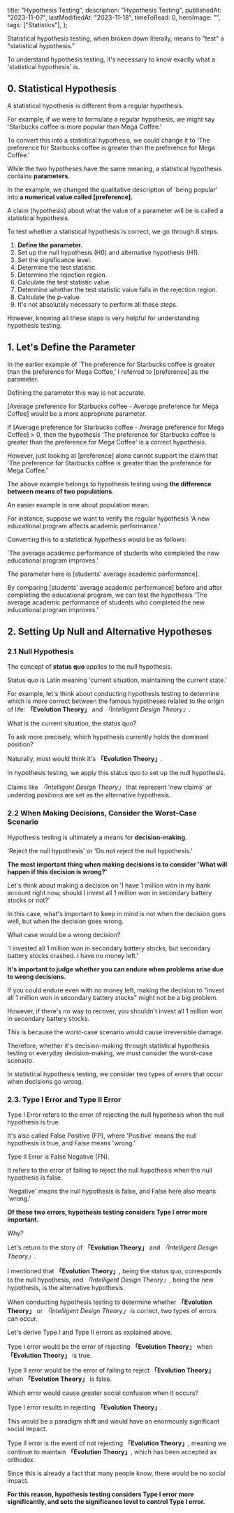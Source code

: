   title: "Hypothesis Testing",
  description: "Hypothesis Testing",
  publishedAt: "2023-11-07",
  lastModifiedAt: "2023-11-18",
  timeToRead: 0,
  heroImage: "",
  tags: ["Statistics"],
};

Statistical hypothesis testing, when broken down literally, means to "test" a "statistical hypothesis."

To understand hypothesis testing, it's necessary to know exactly what a 'statistical hypothesis' is.

## 0. Statistical Hypothesis

A statistical hypothesis is different from a regular hypothesis.

For example, if we were to formulate a regular hypothesis, we might say 'Starbucks coffee is more popular than Mega Coffee.'

To convert this into a statistical hypothesis, we could change it to 'The preference for Starbucks coffee is greater than the preference for Mega Coffee.'

While the two hypotheses have the same meaning, a statistical hypothesis contains **parameters**.

In the example, we changed the qualitative description of 'being popular' into **a numerical value called [preference].**

A claim (hypothesis) about what the value of a parameter will be is called a statistical hypothesis.

To test whether a statistical hypothesis is correct, we go through 8 steps.

1. **Define the parameter.**
2. Set up the null hypothesis (H0) and alternative hypothesis (H1).
3. Set the significance level.
4. Determine the test statistic.
5. Determine the rejection region.
6. Calculate the test statistic value.
7. Determine whether the test statistic value falls in the rejection region.
8. Calculate the p-value.
9. It's not absolutely necessary to perform all these steps.

However, knowing all these steps is very helpful for understanding hypothesis testing.

## 1. Let's Define the Parameter

In the earlier example of 'The preference for Starbucks coffee is greater than the preference for Mega Coffee,' I referred to [preference] as the parameter.

Defining the parameter this way is not accurate.

[Average preference for Starbucks coffee - Average preference for Mega Coffee] would be a more appropriate parameter.

If [Average preference for Starbucks coffee - Average preference for Mega Coffee] > 0, then the hypothesis 'The preference for Starbucks coffee is greater than the preference for Mega Coffee' is a correct hypothesis.

However, just looking at [preference] alone cannot support the claim that 'The preference for Starbucks coffee is greater than the preference for Mega Coffee.'

The above example belongs to hypothesis testing using **the difference between means of two populations**.

An easier example is one about population mean.

For instance, suppose we want to verify the regular hypothesis 'A new educational program affects academic performance.'

Converting this to a statistical hypothesis would be as follows:

'The average academic performance of students who completed the new educational program improves.'

The parameter here is [students' average academic performance].

By comparing [students' average academic performance] before and after completing the educational program, we can test the hypothesis 'The average academic performance of students who completed the new educational program improves.'

## 2. Setting Up Null and Alternative Hypotheses

### 2.1 Null Hypothesis

The concept of **status quo** applies to the null hypothesis.

Status quo is Latin meaning 'current situation, maintaining the current state.'

For example, let's think about conducting hypothesis testing to determine which is more correct between the famous hypotheses related to the origin of life: <strong>「Evolution Theory」</strong> and <em>「Intelligent Design Theory」</em>.

What is the current situation, the status quo?

To ask more precisely, which hypothesis currently holds the dominant position?

Naturally, most would think it's <strong>「Evolution Theory」</strong>.

In hypothesis testing, we apply this status quo to set up the null hypothesis.

Claims like <em>「Intelligent Design Theory」</em> that represent 'new claims' or underdog positions are set as the alternative hypothesis.

### 2.2 When Making Decisions, Consider the Worst-Case Scenario

Hypothesis testing is ultimately a means for **decision-making**.

'Reject the null hypothesis' or 'Do not reject the null hypothesis.'

**The most important thing when making decisions is to consider 'What will happen if this decision is wrong?'**

Let's think about making a decision on 'I have 1 million won in my bank account right now, should I invest all 1 million won in secondary battery stocks or not?'

In this case, what's important to keep in mind is not when the decision goes well, but when the decision goes wrong.

What case would be a wrong decision?

'I invested all 1 million won in secondary battery stocks, but secondary battery stocks crashed. I have no money left.'

**It's important to judge whether you can endure when problems arise due to wrong decisions.**

If you could endure even with no money left, making the decision to "invest all 1 million won in secondary battery stocks" might not be a big problem.

However, if there's no way to recover, you shouldn't invest all 1 million won in secondary battery stocks.

This is because the worst-case scenario would cause irreversible damage.

Therefore, whether it's decision-making through statistical hypothesis testing or everyday decision-making, we must consider the worst-case scenario.

In statistical hypothesis testing, we consider two types of errors that occur when decisions go wrong.

### 2.3. Type I Error and Type II Error

Type I Error refers to the error of rejecting the null hypothesis when the null hypothesis is true.

It's also called False Positive (FP), where 'Positive' means the null hypothesis is true, and False means 'wrong.'

Type II Error is False Negative (FN).

It refers to the error of failing to reject the null hypothesis when the null hypothesis is false.

'Negative' means the null hypothesis is false, and False here also means 'wrong.'

**Of these two errors, hypothesis testing considers Type I error more important.**

Why?

Let's return to the story of <strong>「Evolution Theory」</strong> and <em>「Intelligent Design Theory」</em>.

I mentioned that <strong>「Evolution Theory」</strong>, being the status quo, corresponds to the null hypothesis, and <em>「Intelligent Design Theory」</em>, being the new hypothesis, is the alternative hypothesis.

When conducting hypothesis testing to determine whether <strong>「Evolution Theory」</strong> or <em>「Intelligent Design Theory」</em> is correct, two types of errors can occur.

Let's derive Type I and Type II errors as explained above.

Type I error would be the error of rejecting <strong>「Evolution Theory」</strong> when <strong>「Evolution Theory」</strong> is true.

Type II error would be the error of failing to reject <strong>「Evolution Theory」</strong> when <strong>「Evolution Theory」</strong> is false.

Which error would cause greater social confusion when it occurs?

Type I error results in rejecting <strong>「Evolution Theory」</strong>.

This would be a paradigm shift and would have an enormously significant social impact.

Type II error is the event of not rejecting <strong>「Evolution Theory」</strong>, meaning we continue to maintain <strong>「Evolution Theory」</strong>, which has been accepted as orthodox.

Since this is already a fact that many people know, there would be no social impact.

**For this reason, hypothesis testing considers Type I error more significantly, and sets the significance level to control Type I error.**
